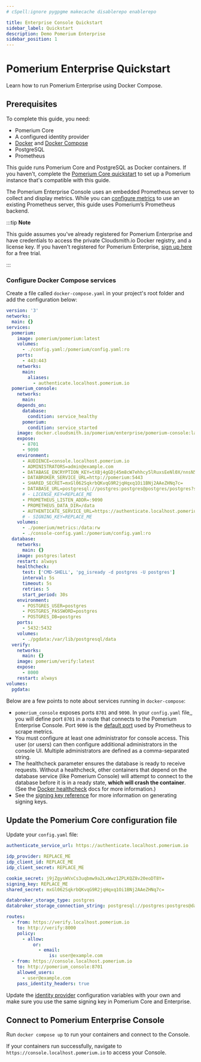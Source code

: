 ```yaml
---
# cSpell:ignore pygpgme makecache disablerepo enablerepo

title: Enterprise Console Quickstart
sidebar_label: Quickstart
description: Demo Pomerium Enterprise
sidebar_position: 1
---
```



# Pomerium Enterprise Quickstart

Learn how to run Pomerium Enterprise using Docker Compose.

## Prerequisites

To complete this guide, you need:

- Pomerium Core
- A configured identity provider
- [Docker](https://docs.docker.com/get-docker/) and [Docker Compose](https://docs.docker.com/compose/install/)
- PostgreSQL
- Prometheus

This guide runs Pomerium Core and PostgreSQL as Docker containers. If you haven't, complete the [Pomerium Core quickstart](/docs/quickstart) to set up a Pomerium instance that's compatible with this guide.

The Pomerium Enterprise Console uses an embedded Prometheus server to collect and display metrics. While you can [configure metrics](/docs/capabilities/metrics) to use an existing Prometheus server, this guide uses Pomerium’s Prometheus backend.

:::tip **Note**

This guide assumes you've already registered for Pomerium Enterprise and have credentials to access the private Cloudsmith.io Docker registry, and a license key. If you haven't registered for Pomerium Enterprise, [sign up here](https://www.pomerium.com/enterprise-sales/) for a free trial.

:::

### Configure Docker Compose services

Create a file called `docker-compose.yaml` in your project's root folder and add the configuration below:

```yaml title="pomerium/docker-compose.yaml"
version: '3'
networks:
  main: {}
services:
  pomerium:
    image: pomerium/pomerium:latest
    volumes:
      - ./config.yaml:/pomerium/config.yaml:ro
    ports:
      - 443:443
    networks:
      main:
        aliases:
          - authenticate.localhost.pomerium.io
  pomerium_console:
    networks:
      main:
    depends_on:
      database:
        condition: service_healthy
      pomerium:
        condition: service_started
    image: docker.cloudsmith.io/pomerium/enterprise/pomerium-console:latest
    expose:
      - 8701
      - 9090
    environment:
      - AUDIENCE=console.localhost.pomerium.io
      - ADMINISTRATORS=admin@example.com
      - DATABASE_ENCRYPTION_KEY=tXBj4gGDj45m8cW7ehhcy5lRuxsEeNl0X/nnsN5YJPw=
      - DATABROKER_SERVICE_URL=http://pomerium:5443
      - SHARED_SECRET=mxGl062SqkrbQKvqG9R2jqHqxq1Oi1BNj2AAeZHNq7c=
      - DATABASE_URL=postgresql://postgres:postgres@postgres/postgres?sslmode=disable
      # - LICENSE_KEY=REPLACE_ME
      - PROMETHEUS_LISTEN_ADDR=:9090
      - PROMETHEUS_DATA_DIR=/data
      - AUTHENTICATE_SERVICE_URL=https://authenticate.localhost.pomerium.io
      # - SIGNING_KEY=REPLACE_ME
    volumes:
      - ./pomerium/metrics:/data:rw
      - ./console-config.yaml:/pomerium/config.yaml:ro
  database:
    networks:
      main: {}
    image: postgres:latest
    restart: always
    healthcheck:
      test: ['CMD-SHELL', 'pg_isready -d postgres -U postgres']
      interval: 5s
      timeout: 5s
      retries: 5
      start_period: 30s
    environment:
      - POSTGRES_USER=postgres
      - POSTGRES_PASSWORD=postgres
      - POSTGRES_DB=postgres
    ports:
      - 5432:5432
    volumes:
      - ./pgdata:/var/lib/postgresql/data
  verify:
    networks:
      main: {}
    image: pomerium/verify:latest
    expose:
      - 8000
    restart: always
volumes:
  pgdata:
```

Below are a few points to note about services running in `docker-compose`:

- `pomerium_console` exposes ports `8701` and `9090`. In your `config.yaml` file,, you will define port `8701` in a route that connects to the Pomerium Enterprise Console. Port `9090` is the [default port](https://prometheus.io/docs/introduction/first_steps/#configuring-prometheus) used by Prometheus to scrape metrics.
- You must configure at least one administrator for console access. This user (or users) can then configure additional administrators in the console UI. Multiple administrators are defined as a comma-separated string.
- The healthcheck parameter ensures the database is ready to receive requests. Without a healthcheck, other containers that depend on the database service (like Pomerium Console) will attempt to connect to the database before it is in a ready state, **which will crash the container**. (See the [Docker healthcheck](https://docs.docker.com/engine/reference/builder/#healthcheck) docs for more information.)
- See the [signing key reference](/docs/reference/signing-key) for more information on generating signing keys.

## Update the Pomerium Core configuration file

Update your `config.yaml` file:

```yaml title="pomerium/config.yaml"
authenticate_service_url: https://authenticate.localhost.pomerium.io

idp_provider: REPLACE_ME
idp_client_id: REPLACE_ME
idp_client_secret: REPLACE_ME

cookie_secret: j9jZgysWVxCs3uqbmw9a2LxWwz1ZPLKQZ8v20eoDT8Y=
signing_key: REPLACE_ME
shared_secret: mxGl062SqkrbQKvqG9R2jqHqxq1Oi1BNj2AAeZHNq7c=

databroker_storage_type: postgres
databroker_storage_connection_string: postgresql://postgres:postgres@database/postgres?sslmode=disable

routes:
  - from: https://verify.localhost.pomerium.io
    to: http://verify:8000
    policy:
      - allow:
          or:
            - email:
                is: user@example.com
  - from: https://console.localhost.pomerium.io
    to: http://pomerium_console:8701
    allowed_users:
      - user@example.com
    pass_identity_headers: true
```

Update the [identity provider](/docs/identity-providers) configuration variables with your own and make sure you use the same signing key in Pomerium Core and Enterprise.

## Connect to Pomerium Enterprise Console

Run `docker compose up` to run your containers and connect to the Console.

If your containers run successfully, navigate to `https://console.localhost.pomerium.io` to access your Console.
